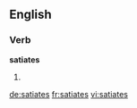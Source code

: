 ==English==

===Verb===
'''satiates'''

# {{en-third-person singular of|satiate}}

[[de:satiates]]
[[fr:satiates]]
[[vi:satiates]]
